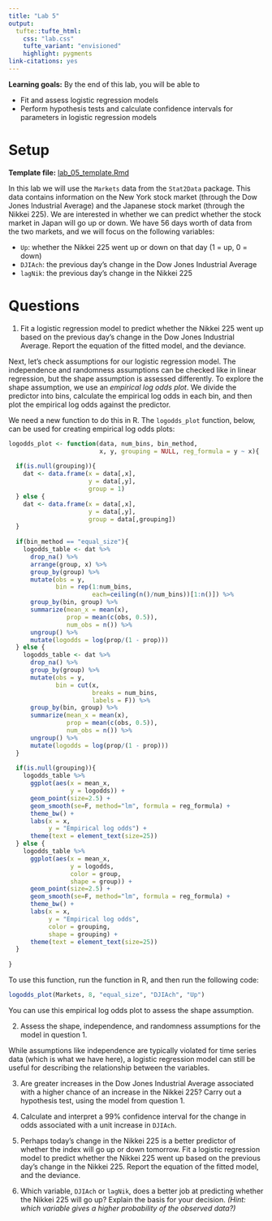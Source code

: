 ```yaml
---
title: "Lab 5"
output: 
  tufte::tufte_html:
    css: "lab.css"
    tufte_variant: "envisioned"
    highlight: pygments
link-citations: yes
---
```


**Learning goals:** By the end of this lab, you will be able to

* Fit and assess logistic regression models
* Perform hypothesis tests and calculate confidence intervals for parameters in logistic regression models

# Setup

**Template file:** [lab_05_template.Rmd](https://sta112-s22.github.io/labs/lab_05_template.Rmd)

In this lab we will use the `Markets` data from the `Stat2Data` package. This data contains information on the New York stock market (through the Dow Jones Industrial Average) and the Japanese stock market (through the Nikkei 225). We are interested in whether we can predict whether the stock market in Japan will go up or down. We have 56 days worth of data from the two markets, and we will focus on the following variables:

* `Up`: whether the Nikkei 225 went up or down on that day (1 = up, 0 = down)
* `DJIAch`: the previous day's change in the Dow Jones Industrial Average
* `lagNik`: the previous day's change in the Nikkei 225

# Questions

1. Fit a logistic regression model to predict whether the Nikkei 225 went up based on the previous day's change in the Dow Jones Industrial Average. Report the equation of the fitted model, and the deviance.

Next, let's check assumptions for our logistic regression model. The independence and randomness assumptions can be checked like in linear regression, but the shape assumption is assessed differently. To explore the shape assumption, we use an *empirical log odds plot*. We divide the predictor into bins, calculate the empirical log odds in each bin, and then plot the empirical log odds against the predictor.

We need a new function to do this in R. The `logodds_plot` function, below, can be used for creating empirical log odds plots:

```r
logodds_plot <- function(data, num_bins, bin_method,
                         x, y, grouping = NULL, reg_formula = y ~ x){
  
  if(is.null(grouping)){
    dat <- data.frame(x = data[,x], 
                      y = data[,y],
                      group = 1)
  } else {
    dat <- data.frame(x = data[,x], 
                      y = data[,y],
                      group = data[,grouping])
  }
  
  if(bin_method == "equal_size"){
    logodds_table <- dat %>%
      drop_na() %>%
      arrange(group, x) %>%
      group_by(group) %>%
      mutate(obs = y,
             bin = rep(1:num_bins,
                       each=ceiling(n()/num_bins))[1:n()]) %>%
      group_by(bin, group) %>%
      summarize(mean_x = mean(x),
                prop = mean(c(obs, 0.5)),
                num_obs = n()) %>%
      ungroup() %>%
      mutate(logodds = log(prop/(1 - prop)))
  } else {
    logodds_table <- dat %>%
      drop_na() %>%
      group_by(group) %>%
      mutate(obs = y,
             bin = cut(x, 
                       breaks = num_bins,
                       labels = F)) %>%
      group_by(bin, group) %>%
      summarize(mean_x = mean(x),
                prop = mean(c(obs, 0.5)),
                num_obs = n()) %>%
      ungroup() %>%
      mutate(logodds = log(prop/(1 - prop)))
  }
  
  if(is.null(grouping)){
    logodds_table %>%
      ggplot(aes(x = mean_x,
                 y = logodds)) +
      geom_point(size=2.5) +
      geom_smooth(se=F, method="lm", formula = reg_formula) +
      theme_bw() +
      labs(x = x,
           y = "Empirical log odds") +
      theme(text = element_text(size=25))
  } else {
    logodds_table %>%
      ggplot(aes(x = mean_x,
                 y = logodds,
                 color = group,
                 shape = group)) +
      geom_point(size=2.5) +
      geom_smooth(se=F, method="lm", formula = reg_formula) +
      theme_bw() +
      labs(x = x,
           y = "Empirical log odds",
           color = grouping,
           shape = grouping) +
      theme(text = element_text(size=25))
  }
  
}
```

To use this function, run the function in R, and then run the following code:

```r
logodds_plot(Markets, 8, "equal_size", "DJIAch", "Up")
```

You can use this empirical log odds plot to assess the shape assumption.

2. Assess the shape, independence, and randomness assumptions for the model in question 1.

While assumptions like independence are typically violated for time series data (which is what we have here), a logistic regression model can still be useful for describing the relationship between the variables.

3. Are greater increases in the Dow Jones Industrial Average associated with a higher chance of an increase in the Nikkei 225? Carry out a hypothesis test, using the model from question 1.

4. Calculate and interpret a 99% confidence interval for the change in odds associated with a unit increase in `DJIAch`.

5. Perhaps today's change in the Nikkei 225 is a better predictor of whether the index will go up or down tomorrow. Fit a logistic regression model to predict whether the Nikkei 225 went up based on the previous day's change in the Nikkei 225. Report the equation of the fitted model, and the deviance.

6. Which variable, `DJIAch` or `lagNik`, does a better job at predicting whether the Nikkei 225 will go up? Explain the basis for your decision. *(Hint: which variable gives a higher probability of the observed data?)*